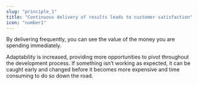 ```yaml
---
slug: "principle_1"
title: "Continuous delivery of results leads to customer satisfaction"
icon: "number1"
---
```


By delivering frequently, you can see the value of the money you are spending immediately.

Adaptability is increased, providing more opportunities to pivot throughout the development process. If something isn’t working as expected, it can be caught early and changed before it becomes more expensive and time consuming to do so down the road.
